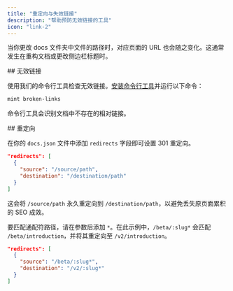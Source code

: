 ```yaml
---
title: "重定向与失效链接"
description: "帮助预防无效链接的工具"
icon: "link-2"
---
```


当你更改 docs 文件夹中文件的路径时，对应页面的 URL 也会随之变化。这通常发生在重构文档或更改侧边栏标题时。

<div id="broken-links">
  ## 无效链接
</div>

使用我们的命令行工具检查无效链接。[安装命令行工具](/zh/installation)并运行以下命令：

```bash
mint broken-links
```

命令行工具会识别文档中不存在的相对链接。

<div id="redirects">
  ## 重定向
</div>

在你的 `docs.json` 文件中添加 `redirects` 字段即可设置 301 重定向。

```json
"redirects": [
  {
    "source": "/source/path",
    "destination": "/destination/path"
  }
]
```

这会将 `/source/path` 永久重定向到 `/destination/path`，以避免丢失原页面累积的 SEO 成效。

要匹配通配符路径，请在参数后添加 `*`。在此示例中，`/beta/:slug*` 会匹配 `/beta/introduction`，并将其重定向至 `/v2/introduction`。

```json
"redirects": [
  {
    "source": "/beta/:slug*",
    "destination": "/v2/:slug*"
  }
]
```

